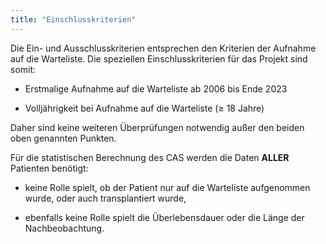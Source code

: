 ```yaml
---
title: "Einschlusskriterien"
---
```


Die Ein- und Ausschlusskriterien entsprechen den Kriterien der Aufnahme auf die Warteliste. Die speziellen Einschlusskriterien für das Projekt sind somit:

-   Erstmalige Aufnahme auf die Warteliste ab 2006 bis Ende 2023

-   Volljährigkeit bei Aufnahme auf die Warteliste ($\geq$ 18 Jahre)

Daher sind keine weiteren Überprüfungen notwendig außer den beiden oben genannten Punkten.

Für die statistischen Berechnung des CAS werden die Daten **ALLER** Patienten benötigt:

-   keine Rolle spielt, ob der Patient nur auf die Warteliste aufgenommen wurde, oder auch transplantiert wurde,

-   ebenfalls keine Rolle spielt die Überlebensdauer oder die Länge der Nachbeobachtung.
